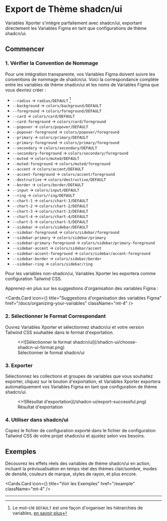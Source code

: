 
# Export de Thème shadcn/ui

Variables Xporter s'intègre parfaitement avec shadcn/ui, exportant directement les Variables Figma en tant que configurations de thème shadcn/ui.

## Commencer

### 1. Vérifier la Convention de Nommage

Pour une intégration transparente, vos Variables Figma doivent suivre les conventions de nommage de shadcn/ui. Voici la correspondance complète entre les variables de thème shadcn/ui et les noms de Variables Figma que vous devriez créer :

- `--radius` -> `radius/DEFAULT` [^1]
- `--background` -> `colors/background/DEFAULT`
- `--foreground` -> `colors/foreground/DEFAULT`
- `--card` -> `colors/card/DEFAULT`
- `--card-foreground` -> `colors/card/foreground`
- `--popover` -> `colors/popover/DEFAULT`
- `--popover-foreground` -> `colors/popover/foreground`
- `--primary` -> `colors/primary/DEFAULT`
- `--primary-foreground` -> `colors/primary/foreground`
- `--secondary` -> `colors/secondary/DEFAULT`
- `--secondary-foreground` -> `colors/secondary/foreground`
- `--muted` -> `colors/muted/DEFAULT`
- `--muted-foreground` -> `colors/muted/foreground`
- `--accent` -> `colors/accent/DEFAULT`
- `--accent-foreground` -> `colors/accent/foreground`
- `--destructive` -> `colors/destructive/DEFAULT`
- `--border` -> `colors/border/DEFAULT`
- `--input` -> `colors/input/DEFAULT`
- `--ring` -> `colors/ring/DEFAULT`
- `--chart-1` -> `colors/chart-1/DEFAULT`
- `--chart-2` -> `colors/chart-2/DEFAULT`
- `--chart-3` -> `colors/chart-3/DEFAULT`
- `--chart-4` -> `colors/chart-4/DEFAULT`
- `--chart-5` -> `colors/chart-5/DEFAULT`
- `--sidebar` -> `colors/sidebar/DEFAULT`
- `--sidebar-foreground` -> `colors/sidebar/foreground`
- `--sidebar-primary` -> `colors/sidebar/primary`
- `--sidebar-primary-foreground` -> `colors/sidebar/primary-foreground`
- `--sidebar-accent` -> `colors/sidebar/accent`
- `--sidebar-accent-foreground` -> `colors/sidebar/accent-foreground`
- `--sidebar-border` -> `colors/sidebar/border`
- `--sidebar-ring` -> `colors/sidebar/ring`

<Callout type="info">
  Pour les variables non-shadcn/ui, Variables Xporter les exportera comme configuration Tailwind CSS.
</Callout>

Apprenez-en plus sur les suggestions d'organisation des variables Figma :

<Cards.Card
  icon={<BookCopy />}
  title="Suggestions d'organisation des variables Figma"
  href="/docs/organizing-your-variables"
  className="mt-4"
/>

### 2. Sélectionner le Format Correspondant

Ouvrez Variables Xporter et sélectionnez shadcn/ui et votre version Tailwind CSS souhaitée dans le format d'exportation.
<figure className="mt-6 max-w-[400px]">
  <>![Sélectionner le format shadcn/ui](/shadcn-ui/choose-shadcn-ui-format.png)</>
  <figcaption>
    Sélectionner le format shadcn/ui
  </figcaption>
</figure>

### 3. Exporter

Sélectionnez les collections et groupes de variables que vous souhaitez exporter, cliquez sur le bouton d'exportation, et Variables Xporter exportera automatiquement vos Variables Figma en tant que configuration de thème shadcn/ui.
<figure className="mt-6 max-w-[400px]">
  <>![Résultat d'exportation](/shadcn-ui/export-successful.png)</>
  <figcaption>
    Résultat d'exportation
  </figcaption>
</figure>

### 4. Utiliser dans shadcn/ui

Copiez le fichier de configuration exporté dans le fichier de configuration Tailwind CSS de votre projet shadcn/ui et ajustez selon vos besoins.

## Exemples

Découvrez les effets réels des variables de thème shadcn/ui en action, incluant la prévisualisation en temps réel des thèmes clair/sombre, modes de densité, couleurs de marque, styles de rayon, et plus encore.

<Cards.Card
  icon={<Layout />}
  title="Voir les Exemples"
  href="/example"
  className="mt-4"
/>

---

[^1]: Le mot-clé `DEFAULT` est une façon d'organiser les hiérarchies de variables, [en savoir plus](/docs/organizing-your-variables/principles#using-default-keyword)